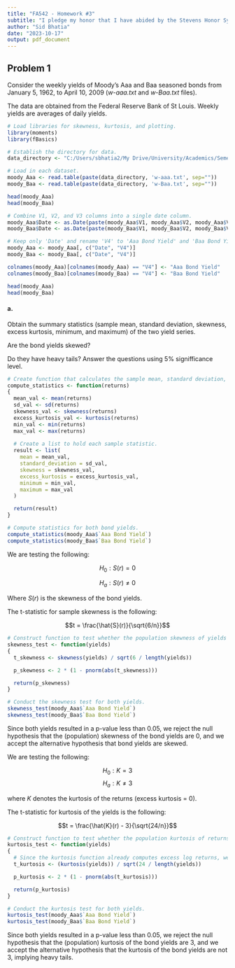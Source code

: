 ```yaml
---
title: "FA542 - Homework #3"
subtitle: "I pledge my honor that I have abided by the Stevens Honor System."
author: "Sid Bhatia"
date: "2023-10-17"
output: pdf_document
---
```


## Problem 1

Consider the weekly yields of Moody's Aaa and Baa seasoned bonds from January 5, 1962, to April 10, 2009 (*w-aaa.txt* and *w-Baa.txt* files).

The data are obtained from the Federal Reserve Bank of St Louis. Weekly yields are averages of daily yields.

```r
# Load libraries for skewness, kurtosis, and plotting.
library(moments)
library(fBasics)

# Establish the directory for data.
data_directory <- "C:/Users/sbhatia2/My Drive/University/Academics/Semester V/FA542 - Time Series with Application to Finance/FA542 - Homework/FA542 - Homework #3/FA542 - Homework #3 ~ Data/"

# Load in each dataset.
moody_Aaa <- read.table(paste(data_directory, 'w-aaa.txt', sep=""))
moody_Baa <- read.table(paste(data_directory, 'w-Baa.txt', sep=""))

head(moody_Aaa)
head(moody_Baa)

# Combine V1, V2, and V3 columns into a single date column.
moody_Aaa$Date <- as.Date(paste(moody_Aaa$V1, moody_Aaa$V2, moody_Aaa$V3, sep = "-"), format = "%Y-%m-%d")
moody_Baa$Date <- as.Date(paste(moody_Baa$V1, moody_Baa$V2, moody_Baa$V3, sep = "-"), format = "%Y-%m-%d")

# Keep only 'Date' and rename 'V4' to 'Aaa Bond Yield' and 'Baa Bond Yield' respectively.
moody_Aaa <- moody_Aaa[, c("Date", "V4")]
moody_Baa <- moody_Baa[, c("Date", "V4")]

colnames(moody_Aaa)[colnames(moody_Aaa) == "V4"] <- "Aaa Bond Yield"
colnames(moody_Baa)[colnames(moody_Baa) == "V4"] <- "Baa Bond Yield"

head(moody_Aaa)
head(moody_Baa)
```

#### a.

Obtain the summary statistics (sample mean, standard deviation, skewness, excess kurtosis, minimum, and maximum) of the two yield series. 

Are the bond yields skewed?

Do they have heavy tails? Answer the questions using 5% signifficance level.

```r
# Create function that calculates the sample mean, standard deviation, skewness, excess kurtosis, minimum, and maximum of simple returns.
compute_statistics <- function(returns)
{
  mean_val <- mean(returns)
  sd_val <- sd(returns)
  skewness_val <- skewness(returns)
  excess_kurtosis_val <- kurtosis(returns)
  min_val <- min(returns)
  max_val <- max(returns)
  
  # Create a list to hold each sample statistic.
  result <- list(
    mean = mean_val,
    standard_deviation = sd_val,
    skewness = skewness_val,
    excess_kurtosis = excess_kurtosis_val,
    minimum = min_val,
    maximum = max_val
  )

  return(result)
}

# Compute statistics for both bond yields.
compute_statistics(moody_Aaa$`Aaa Bond Yield`)
compute_statistics(moody_Baa$`Baa Bond Yield`)
```

We are testing the following:

$$H_0: S(r) = 0$$

$$H_a: S(r) \neq 0$$

Where $S(r)$ is the skewness of the bond yields.

The t-statistic for sample skewness is the following:

$$t = \frac{\hat{S}(r)}{\sqrt{6/n}}$$

```r
# Construct function to test whether the population skewness of yields is equal to 0 or not.
skewness_test <- function(yields)
{
  t_skewness <- skewness(yields) / sqrt(6 / length(yields))

  p_skewness <- 2 * (1 - pnorm(abs(t_skewness)))

  return(p_skewness)
}

# Conduct the skewness test for both yields.
skewness_test(moody_Aaa$`Aaa Bond Yield`)
skewness_test(moody_Baa$`Baa Bond Yield`)
```

Since both yields resulted in a p-value less than $0.05$, we reject the null hypothesis that the (population) skewness of the bond yields
are $0$, and we accept the alternative hypothesis that bond yields are skewed.

We are testing the following:

$$H_0: K = 3$$
$$H_a: K \neq 3$$

where $K$ denotes the kurtosis of the returns (excess kurtosis = 0).

The t-statistic for kurtosis of the yields is the following:

$$t = \frac{\hat{K}(r) - 3}{\sqrt{24/n}}$$

```r
# Construct function to test whether the population kurtosis of returns is equal to 3 or not (excess kurtosis = 0).
kurtosis_test <- function(yields)
{
  # Since the kurtosis function already computes excess log returns, we do not have to subtract by three.
  t_kurtosis <- (kurtosis(yields)) / sqrt(24 / length(yields))

  p_kurtosis <- 2 * (1 - pnorm(abs(t_kurtosis)))

  return(p_kurtosis)
}

# Conduct the kurtosis test for both yields.
kurtosis_test(moody_Aaa$`Aaa Bond Yield`)
kurtosis_test(moody_Baa$`Baa Bond Yield`)
```

Since both yields resulted in a p-value less than $0.05$, we reject the null hypothesis that the (population) kurtosis of the bond yields
are $3$, and we accept the alternative hypothesis that the kurtosis of the bond yields are not $3$, implying heavy tails.


 